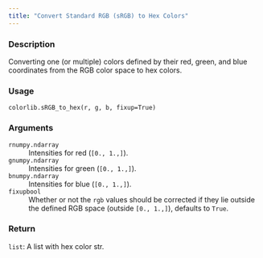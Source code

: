 ```yaml
---
title: "Convert Standard RGB (sRGB) to Hex Colors"
---
```


### Description

Converting one (or multiple) colors defined by their red, green, and blue
coordinates from the RGB color space to hex colors.

### Usage

<pre><code class='language-python'>colorlib.sRGB_to_hex(r, g, b, fixup=True)</code></pre>

### Arguments

<dl class="pyp-list param-list">
  <dt style = "white-space: nowrap; font-family: monospace; vertical-align: top">
   <code id="colorspace.colorlib.colorlib.sRGB_to_hex:r">r</code><code class="argument-class">numpy.ndarray</code>
  </dt>
 <dd>Intensities for red (`[0., 1.,]`).</dd>
  <dt style = "white-space: nowrap; font-family: monospace; vertical-align: top">
   <code id="colorspace.colorlib.colorlib.sRGB_to_hex:g">g</code><code class="argument-class">numpy.ndarray</code>
  </dt>
 <dd>Intensities for green (`[0., 1.,]`).</dd>
  <dt style = "white-space: nowrap; font-family: monospace; vertical-align: top">
   <code id="colorspace.colorlib.colorlib.sRGB_to_hex:b">b</code><code class="argument-class">numpy.ndarray</code>
  </dt>
 <dd>Intensities for blue (`[0., 1.,]`).</dd>
  <dt style = "white-space: nowrap; font-family: monospace; vertical-align: top">
   <code id="colorspace.colorlib.colorlib.sRGB_to_hex:fixup">fixup</code><code class="argument-class">bool</code>
  </dt>
 <dd>Whether or not the `rgb` values should be corrected
if they lie outside the defined RGB space (outside `[0., 1.,]`),
defaults to `True`.</dd>
</dl>

### Return

<code>list</code>: A list with hex color str.
